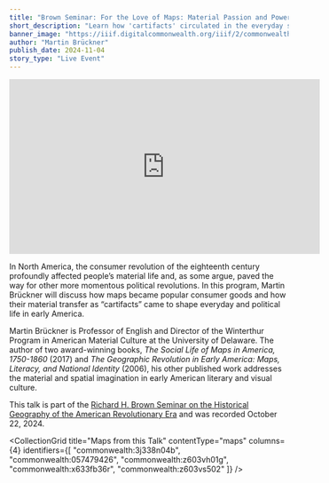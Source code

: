 ```yaml
---
title: "Brown Seminar: For the Love of Maps: Material Passion and Power in Eighteenth-Century America"
short_description: "Learn how 'cartifacts' circulated in the everyday spaces of the Revolutionary War era"
banner_image: "https://iiif.digitalcommonwealth.org/iiif/2/commonwealth:6108vt689/2551,2059,2271,1452/pct:50/0/default.jpg"
author: "Martin Brückner"
publish_date: 2024-11-04
story_type: "Live Event"
---
```


<iframe width="560" height="315" src="https://www.youtube.com/embed/S2Lv2Rf6nro?si=ufJG-FI3wL0MDcFC" title="YouTube video player" frameborder="0" allow="accelerometer; autoplay; clipboard-write; encrypted-media; gyroscope; picture-in-picture; web-share" referrerpolicy="strict-origin-when-cross-origin" allowfullscreen></iframe>

In North America, the consumer revolution of the eighteenth century profoundly affected people’s material life and, as some argue, paved the way for other more momentous political revolutions. In this program, Martin Brückner will discuss how maps became popular consumer goods and how their material transfer as “cartifacts” came to shape everyday and political life in early America.

Martin Brückner is Professor of English and Director of the Winterthur Program in American Material Culture at the University of Delaware. The author of two award-winning books, *The Social Life of Maps in America, 1750-1860* (2017) and *The Geographic Revolution in Early America: Maps, Literacy, and National Identity* (2006), his other published work addresses the material and spatial imagination in early American literary and visual culture.

This talk is part of the [Richard H. Brown Seminar on the Historical Geography of the American Revolutionary Era](https://www.leventhalmap.org/tags/richard-h.-brown-seminar/) and was recorded October 22, 2024.

<CollectionGrid
    title="Maps from this Talk"
    contentType="maps"
    columns={4}
    identifiers={[
        "commonwealth:3j338n04b",
        "commonwealth:057479426",
        "commonwealth:z603vh01g",
        "commonwealth:x633fb36r",
        "commonwealth:z603vs502"
    ]}
/>